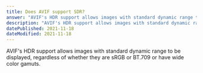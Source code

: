 ```yaml
---
title: Does AVIF support SDR?
answer: "AVIF's HDR support allows images with standard dynamic range to be displayed, regardless of whether they are sRGB or BT.709 or have wide color gamuts."
description: "AVIF's HDR support allows images with standard dynamic range to be displayed, regardless of whether they are sRGB or BT.709 or have wide color gamuts."
datePublished: 2021-11-18
dateModified: 2021-11-18
---
```


AVIF's HDR support allows images with standard dynamic range to be displayed, regardless of whether they are sRGB or BT.709 or have wide color gamuts.
